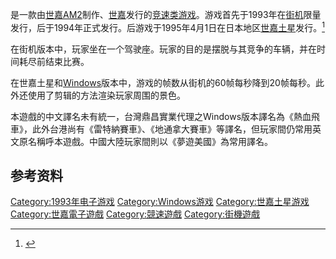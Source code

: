 {{NoteTA
| G1=Games
| G2 = Sega
}}
{{Infobox video game
| title = Daytona USA
| japanese = デイトナUSA
| english = Daytona USA
| image = 
| caption = 
| developer = {{le|世嘉 AM2|Sega AM2}}
| publisher = [[世嘉|世嘉]]
| director = [[名越稔洋|名越稔洋]]
| programmer = 片桐大智
| designer = 大崎誠
| producer = 名越稔洋<br>[[鈴木裕|鈴木裕]]
| composer = 光吉猛修<br>David Leytze
| series = Daytona USA系列
| released = '''街機''' {{vgrelease|JP|August 1993 <small>（限量發行）</small>}} {{vgrelease|WW|April 1994}} '''世嘉土星'''{{vgrelease|JP|April 1, 1995}}{{vgrelease|NA|May 11, 1995}}{{vgrelease|EU|July 8, 1995}}'''Windows'''{{vgrelease|JP|August 1996}}{{vgrelease|NA|November 6, 1996}}'''PlayStation Network''' {{vgrelease|WW|October 25, 2011}} '''Xbox Live Arcade''' {{vgrelease|WW|October 26, 2011}}
| genre = [[競速遊戲|競速]]
| modes = [[單人電子遊戲|單人]]、[[多人電子遊戲|多人]]
| platforms = [[街機|街機]]<br/>[[世嘉土星|世嘉土星]]<br/>[[Microsoft_Windows|Microsoft Windows]]<br/>[[PlayStation_Network|PlayStation Network]]<br/>[[Xbox_360|Xbox 360]]（[[Xbox_Live_Arcade|XBLA]]）
| arcade system = [[SEGA_Model-2|SEGA Model-2]]
}}

{{vgname|Daytona USA|ja=デイトナUSA|en=Daytona USA|cn=梦游美国|hk=en|tw=en}}是一款由[[世嘉AM2|世嘉AM2]]制作、[[世嘉|世嘉]]发行的[[竞速类游戏|竞速类游戏]]。游戏首先于1993年在[[街机|街机]]限量发行，后于1994年正式发行。后游戏于1995年4月1日在日本地区[[世嘉土星|世嘉土星]]发行。<ref name="gamefaqs">{{cite web| url = http://www.gamefaqs.com/saturn/375809-daytona-usa/data| title = Release information| publisher = [[GameFAQs|GameFAQs]]| date = | accessdate = 2015-11-22| language = en| archive-date = 2015-11-23| archive-url = https://web.archive.org/web/20151123151303/http://www.gamefaqs.com/saturn/375809-daytona-usa/data| dead-url = no}}</ref>

在街机版本中，玩家坐在一个驾驶座。玩家的目的是摆脱与其竞争的车辆，并在时间耗尽前结束比赛。

在世嘉土星和[[Windows|Windows]]版本中，游戏的帧数从街机的60帧每秒降到20帧每秒。此外还使用了剪辑的方法渲染玩家周围的景色。

本遊戲的中文譯名未有統一，台灣鼎昌實業代理之Windows版本譯名為《熱血飛車》，此外台港尚有《雷特納賽車》、《地通拿大賽車》等譯名，但玩家間仍常用英文原名稱呼本遊戲。中國大陸玩家間則以《夢遊美國》為常用譯名。

== 参考资料 ==
{{Reflist}}

{{世嘉颯美控股系列遊戲}}

{{DEFAULTSORT:Daytona USA}}
[[Category:1993年电子游戏|Category:1993年电子游戏]]
[[Category:Windows游戏|Category:Windows游戏]]
[[Category:世嘉土星游戏|Category:世嘉土星游戏]]
[[Category:世嘉電子遊戲|Category:世嘉電子遊戲]]
[[Category:競速遊戲|Category:競速遊戲]]
[[Category:街機遊戲|Category:街機遊戲]]

{{racing-videogame-stub}}
{{Sega-stub}}